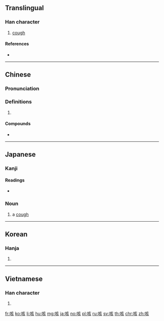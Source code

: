 ==Translingual==

===Han character===
{{Han char|rn=30|rad=口|as=06|sn=9|four=60082|canj=RYVO|ids=⿰口亥}}

# [[cough]]

====References====
* {{Han ref|kx=0187.100|dkj=03555|dj=0406.120|hdz=10622.040|uh=54B3|ud=21683|bh=AB79|bd=43897}}

----

==Chinese==
{{zh-forms}}

===Pronunciation===
{{theaji|ka/kha}}
{{zh-pron
|m=ké
|c=kat1,koi3,haai1,hei1,hoi4
|h=pfs=khiet
|md=
|mn=ka/kha
|w=
|mc=y
|oc=y
|cat=
}}

===Definitions===
{{zh-hanzi}}

# {{rfdef|lang=zh}}

====Compounds====
* {{zh-l|咳嗽}}

----

==Japanese==

===Kanji===
{{ja-kanji|grade=uc|rs=口06}}

====Readings====
* {{ja-readings|on=[[がい]] (gai)|kun=[[せき]] (seki)}}

===Noun===
{{ja-noun|せき}}

# a [[cough]]
#: {{ja-usex|咳が出る|せき が でる|I have a cough.}}

----

==Korean==

===Hanja===
{{ko-hanja|hangeul=해|rv=hae|mr=hae}}

# {{defn|lang=ko|sort=口06}}

----

==Vietnamese==

===Han character===
{{vi-hantu|[[khái]], [[cay]], [[hãy]], [[hỡi]], [[gay]], [[gây]]|rs=口06}}

# {{defn|lang=vi}}

[[fr:咳]]
[[ko:咳]]
[[li:咳]]
[[hu:咳]]
[[mg:咳]]
[[ja:咳]]
[[no:咳]]
[[pl:咳]]
[[ru:咳]]
[[sv:咳]]
[[th:咳]]
[[chr:咳]]
[[zh:咳]]